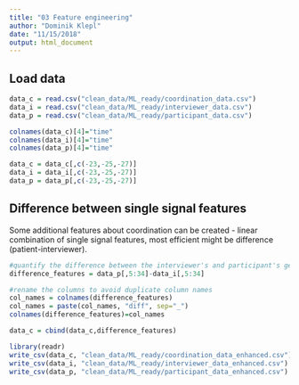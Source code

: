 ```yaml
---
title: "03 Feature engineering"
author: "Dominik Klepl"
date: "11/15/2018"
output: html_document
---
```


## Load data
```r
data_c = read.csv("clean_data/ML_ready/coordination_data.csv")
data_i = read.csv("clean_data/ML_ready/interviewer_data.csv")
data_p = read.csv("clean_data/ML_ready/participant_data.csv")

colnames(data_c)[4]="time"
colnames(data_i)[4]="time"
colnames(data_p)[4]="time"

data_c = data_c[,c(-23,-25,-27)]
data_i = data_i[,c(-23,-25,-27)]
data_p = data_p[,c(-23,-25,-27)]
```

## Difference between single signal features
Some additional features about coordination can be created - linear combination of single signal features, most efficient might be difference (patient-interviewer).
```r
#quantify the difference between the interviewer's and participant's gesturing systems - patient-interviewer
difference_features = data_p[,5:34]-data_i[,5:34]

#rename the columns to avoid duplicate column names
col_names = colnames(difference_features)
col_names = paste(col_names, "diff", sep="_")
colnames(difference_features)=col_names

data_c = cbind(data_c,difference_features)
```

```r
library(readr)
write_csv(data_c, "clean_data/ML_ready/coordination_data_enhanced.csv")
write_csv(data_i, "clean_data/ML_ready/interviewer_data_enhanced.csv")
write_csv(data_p, "clean_data/ML_ready/participant_data_enhanced.csv")
```

